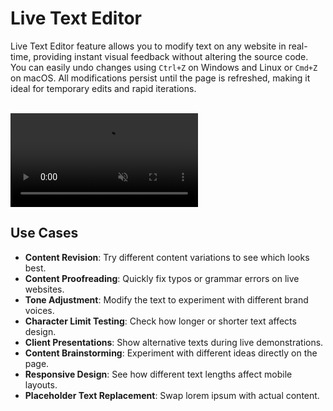 # Live Text Editor

Live Text Editor feature allows you to modify text on any website in real-time, providing instant visual feedback without altering the source code. You can easily undo changes using `Ctrl+Z` on Windows and Linux or `Cmd+Z` on macOS. All modifications persist until the page is refreshed, making it ideal for temporary edits and rapid iterations.

<br />
<video
	autoPlay='autoplay'
	loop
	muted>
	<source
		src='/videos/live-text-editor.mp4'
		type='video/mp4'
	/>
</video>

## Use Cases

- **Content Revision**: Try different content variations to see which looks best.
- **Content Proofreading**: Quickly fix typos or grammar errors on live websites.
- **Tone Adjustment**: Modify the text to experiment with different brand voices.
- **Character Limit Testing**: Check how longer or shorter text affects design.
- **Client Presentations**: Show alternative texts during live demonstrations.
- **Content Brainstorming**: Experiment with different ideas directly on the page.
- **Responsive Design**: See how different text lengths affect mobile layouts.
- **Placeholder Text Replacement**: Swap lorem ipsum with actual content.
